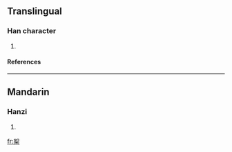 ==Translingual==
===Han character===
{{Han char|rn=75|rad=木|as=06|sn=10|four=|canj=女口木 (VRD)}}
# {{defn|Han|sort=木06}}
====References====
{{Han ref|kx=0525.080|dkj=14761|hdz=21208.060|uh=6847|ud=26695}}

----
==Mandarin==
===Hanzi===
{{cmn-hanzi|pin=[[ān]] ([[an1]]), [[rú]] ([[ru2]])|wg=an<sup>1</sup>, ju<sup>2</sup>}}
# {{defn|Mandarin}}

[[fr:桇]]